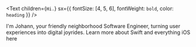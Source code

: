 <Text
  children={`Hi.`}
  sx={{ fontSize: [4, 5, 6], fontWeight: `bold`, color: `heading` }}
/>

I'm Johann, your friendly neighborhood Software Engineer, turning user experiences into digital joyrides. Learn more about Swift and everything iOS here
